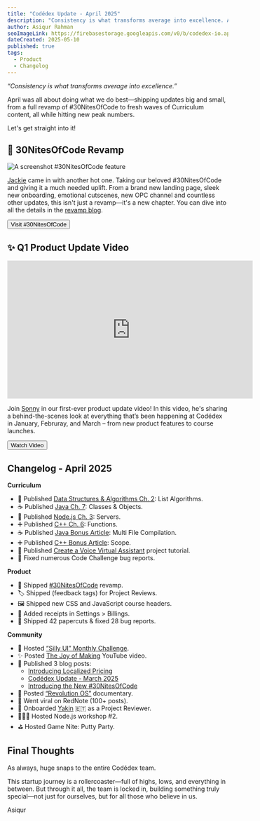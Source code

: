 ```yaml
---
title: "Codédex Update - April 2025"
description: "Consistency is what transforms average into excellence. April was all about doing what we do best—shipping tons of updates, from small tweaks to a full revamp of #30NitesOfCode, rolling out waves of new Curriculum content, and hitting new peak numbers."
author: Asiqur Rahman
seoImageLink: https://firebasestorage.googleapis.com/v0/b/codedex-io.appspot.com/o/blogs%2Fcodedex-update-march-2025%2Fbanner.png?alt=media&token=94636704-a5ca-445d-a1e9-7fd8d29c9d88
dateCreated: 2025-05-10
published: true
tags:
  - Product
  - Changelog
---
```


_“Consistency is what transforms average into excellence.”_

April was all about doing what we do best—shipping updates big and small, from a full revamp of #30NitesOfCode to fresh waves of Curriculum content, all while hitting new peak numbers.

Let's get straight into it!

## 🐣 30NitesOfCode Revamp

![A screenshot #30NitesOfCode feature](https://i.imgur.com/sXZdO7D.gif)

[Jackie](https://www.codedex.io/@jackieisonline) came in with another hot one. Taking our beloved #30NitesOfCode and giving it a much needed uplift. From a brand new landing page, sleek new onboarding, emotional cutscenes, new OPC channel and countless other updates, this isn't just a revamp—it's a new chapter. You can dive into all the details in the [revamp blog](https://www.codedex.io/blog/30-nites-of-code-revamp-2025).

<div
  style={{
    display: "flex",
    justifyContent: "center",
    marginBottom: "1.2rem",
    transform: "scale(.9)",
  }}
>
  <a
    href="https://www.codedex.io/30-nites-of-code"
    style={{ all: "unset" }}
    target="_blank"
    and
    rel="noopener noreferrer"
  >
    <Button variant="yellow">Visit #30NitesOfCode</Button>
  </a>
</div>

## ✨ Q1 Product Update Video

<iframe
  width="560"
  height="315"
  src="https://www.youtube.com/embed/k95j4eQ4HTU?si=R0nyPgBSuw1dkknz"
  title="YouTube video player"
  frameborder="0"
  allow="accelerometer; autoplay; clipboard-write; encrypted-media; gyroscope; picture-in-picture; web-share"
  referrerpolicy="strict-origin-when-cross-origin"
  allowfullscreen
></iframe>

Join [Sonny](https://www.codedex.io/@sonny) in our first-ever product update video! In this video, he's sharing a behind-the-scenes look at everything that’s been happening at Codédex in January, Februray, and March – from new product features to course launches.

<div
  style={{
    display: "flex",
    justifyContent: "center",
    marginBottom: "1.2rem",
    transform: "scale(.9)",
  }}
>
  <a
    href="https://www.youtube.com/watch?v=k95j4eQ4HTU"
    style={{ all: "unset" }}
    target="_blank"
    and
    rel="noopener noreferrer"
  >
    <Button variant="yellow">Watch Video</Button>
  </a>
</div>

## Changelog - April 2025

**Curriculum**

- 🔢 Published [Data Structures & Algorithms Ch. 2](https://www.codedex.io/data-structures-and-algorithms): List Algorithms.
- ☕️ Published [Java Ch. 7](https://www.codedex.io/java): Classes & Objects.
- 🦠 Published [Node.js Ch. 3](https://www.codedex.io/nodejs): Servers.
- ➕ Published [C++ Ch. 6](https://www.codedex.io/cpp): Functions.
- ☕️ Published [Java Bonus Article](https://www.codedex.io/java/bonus/multi-file-compilation): Multi File Compilation.
- ➕ Published [C++ Bonus Article](https://www.codedex.io/cpp/bonus/scope): Scope.
- 🎨 Published [Create a Voice Virtual Assistant](https://www.codedex.io/projects/create-a-voice-virtual-assistant) project tutorial.
- 🧹 Fixed numerous Code Challenge bug reports.

**Product**

- 🐣 Shipped [#30NitesOfCode](https://www.codedex.io/30-nites-of-code) revamp.
- 🏷️ Shipped (feedback tags) for Project Reviews.
- 🖼️ Shipped new CSS and JavaScript course headers.
- 🧾 Added receipts in Settings > Billings.
- 🧹 Shipped 42 papercuts & fixed 28 bug reports.

**Community**

- 🌱 Hosted [“Silly UI” Monthly Challenge](https://www.codedex.io/community/monthly-challenge/gGDAlCyOrwSE4J5rNZgC).
- ✨ Posted [The Joy of Making](https://www.youtube.com/watch?v=g0X-wafmQTo) YouTube video.
- 📰 Published 3 blog posts:
  - [Introducing Localized Pricing](https://www.codedex.io/blog/introducing-localized-pricing)
  - [Codédex Update - March 2025](https://www.codedex.io/blog/codedex-update-march-2025)
  - [Introducing the New #30NitesOfCode](https://www.codedex.io/blog/30-nites-of-code-revamp-2025)
- 🍿 Posted [“Revolution OS”](https://www.codedex.io/community/main/I9iltVvrVwts48fWmcOA) documentary.
- 🧧 Went viral on RedNote (100+ posts).
- 🌊 Onboarded [Yakin](https://github.com/yakin-ts) 🇪🇹 as a Project Reviewer.
- 🧑🏻‍🏫 Hosted Node.js workshop #2.
- ⛳️ Hosted Game Nite: Putty Party.

## Final Thoughts

As always, huge snaps to the entire Codédex team.

This startup journey is a rollercoaster—full of highs, lows, and everything in between. But through it all, the team is locked in, building something truly special—not just for ourselves, but for all those who believe in us.

Asiqur
